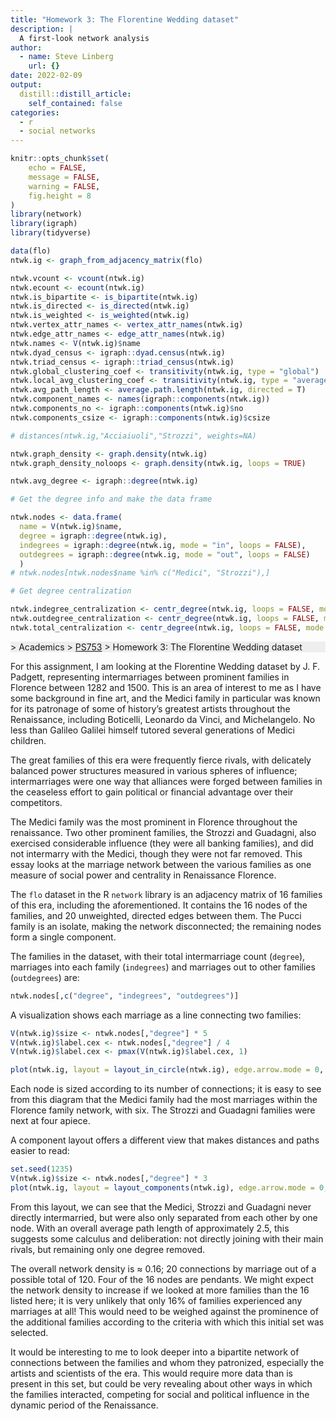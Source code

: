 ```yaml
---
title: "Homework 3: The Florentine Wedding dataset"
description: |
  A first-look network analysis
author:
  - name: Steve Linberg
    url: {}
date: 2022-02-09
output:
  distill::distill_article:
    self_contained: false
categories:
  - r
  - social networks
---
```



```r
knitr::opts_chunk$set(
	echo = FALSE,
	message = FALSE,
	warning = FALSE,
	fig.height = 8
)
library(network)
library(igraph)
library(tidyverse)

data(flo)
ntwk.ig <- graph_from_adjacency_matrix(flo)

ntwk.vcount <- vcount(ntwk.ig)
ntwk.ecount <- ecount(ntwk.ig)
ntwk.is_bipartite <- is_bipartite(ntwk.ig)
ntwk.is_directed <- is_directed(ntwk.ig)
ntwk.is_weighted <- is_weighted(ntwk.ig)
ntwk.vertex_attr_names <- vertex_attr_names(ntwk.ig)
ntwk.edge_attr_names <- edge_attr_names(ntwk.ig)
ntwk.names <- V(ntwk.ig)$name
ntwk.dyad_census <- igraph::dyad.census(ntwk.ig)
ntwk.triad_census <- igraph::triad_census(ntwk.ig)
ntwk.global_clustering_coef <- transitivity(ntwk.ig, type = "global")
ntwk.local_avg_clustering_coef <- transitivity(ntwk.ig, type = "average")
ntwk.avg_path_length <- average.path.length(ntwk.ig, directed = T)
ntwk.component_names <- names(igraph::components(ntwk.ig))
ntwk.components_no <- igraph::components(ntwk.ig)$no
ntwk.components_csize <- igraph::components(ntwk.ig)$csize

# distances(ntwk.ig,"Acciaiuoli","Strozzi", weights=NA)

ntwk.graph_density <- graph.density(ntwk.ig)
ntwk.graph_density_noloops <- graph.density(ntwk.ig, loops = TRUE)

ntwk.avg_degree <- igraph::degree(ntwk.ig)

# Get the degree info and make the data frame

ntwk.nodes <- data.frame(
  name = V(ntwk.ig)$name, 
  degree = igraph::degree(ntwk.ig),
  indegrees = igraph::degree(ntwk.ig, mode = "in", loops = FALSE),
  outdegrees = igraph::degree(ntwk.ig, mode = "out", loops = FALSE)
  )
# ntwk.nodes[ntwk.nodes$name %in% c("Medici", "Strozzi"),]

# Get degree centralization

ntwk.indegree_centralization <- centr_degree(ntwk.ig, loops = FALSE, mode = "in")$centralization
ntwk.outdegree_centralization <- centr_degree(ntwk.ig, loops = FALSE, mode = "out")$centralization
ntwk.total_centralization <- centr_degree(ntwk.ig, loops = FALSE, mode = "total")$centralization
```

<p style="background: #eee">
[<i class="fas fa-home"></i>](/) &gt; Academics &gt; [PS753](../ps753/index.html)
&gt; Homework 3: The Florentine Wedding dataset
</p>

For this assignment, I am looking at the Florentine Wedding dataset by J. F. Padgett, representing intermarriages between prominent families in Florence between 1282 and 1500. This is an area of interest to me as I have some background in fine art, and the Medici family in particular was known for its patronage of some of history's greatest artists throughout the Renaissance, including Boticelli, Leonardo da Vinci, and Michelangelo. No less than Galileo Galilei himself tutored several generations of Medici children.

The great families of this era were frequently fierce rivals, with delicately balanced power structures measured in various spheres of influence; intermarriages were one way that alliances were forged between families in the ceaseless effort to gain political or financial advantage over their competitors. 

The Medici family was the most prominent in Florence throughout the renaissance. Two other prominent families, the Strozzi and Guadagni, also exercised considerable influence (they were all banking families), and did not intermarry with the Medici, though they were not far removed. This essay looks at the marriage network between the various families as one measure of social power and centrality in Renaissance Florence.

The `flo` dataset in the R `network` library is an adjacency matrix of 16 families of this era, including the aforementioned. It contains the 16 nodes of the families, and 20 unweighted, directed edges between them. The Pucci family is an isolate, making the network disconnected; the remaining nodes form a single component.

The families in the dataset, with their total intermarriage count (`degree`), marriages into each family (`indegrees`) and marriages out to other families (`outdegrees`) are:

```r
ntwk.nodes[,c("degree", "indegrees", "outdegrees")]
```

A visualization shows each marriage as a line connecting two families:

```r
V(ntwk.ig)$size <- ntwk.nodes[,"degree"] * 5
V(ntwk.ig)$label.cex <- ntwk.nodes[,"degree"] / 4
V(ntwk.ig)$label.cex <- pmax(V(ntwk.ig)$label.cex, 1)

plot(ntwk.ig, layout = layout_in_circle(ntwk.ig), edge.arrow.mode = 0, vertex.label.color="black", vertex.shape = "circle", vertex.label.font = 2, main = "Florence interfamily marriages, 1282-1500")
```

Each node is sized according to its number of connections; it is easy to see from this diagram that the Medici family had the most marriages within the Florence family network, with six. The Strozzi and Guadagni families were next at four apiece.

A component layout offers a different view that makes distances and paths easier to read:

```r
set.seed(1235)
V(ntwk.ig)$size <- ntwk.nodes[,"degree"] * 3
plot(ntwk.ig, layout = layout_components(ntwk.ig), edge.arrow.mode = 0, vertex.label.color="black", vertex.shape = "circle", vertex.label.font = 2, main = "Florence interfamily marriages, 1282-1500")

```
From this layout, we can see that the Medici, Strozzi and Guadagni never directly intermarried, but were also only separated from each other by one node. With an overall average path length of approximately 2.5, this suggests some calculus and deliberation: not directly joining with their main rivals, but remaining only one degree removed.

The overall network density is $\approx$ 0.16; 20 connections by marriage out of a possible total of 120. Four of the 16 nodes are pendants. We might expect the network density to increase if we looked at more families than the 16 listed here; it is very unlikely that only 16% of families experienced any marriages at all! This would need to be weighed against the prominence of the additional families according to the criteria with which this initial set was selected.

It would be interesting to me to look deeper into a bipartite network of connections between the families and whom they patronized, especially the artists and scientists of the era. This would require more data than is present in this set, but could be very revealing about other ways in which the families interacted, competing for social and political influence in the dynamic period of the Renaissance.
